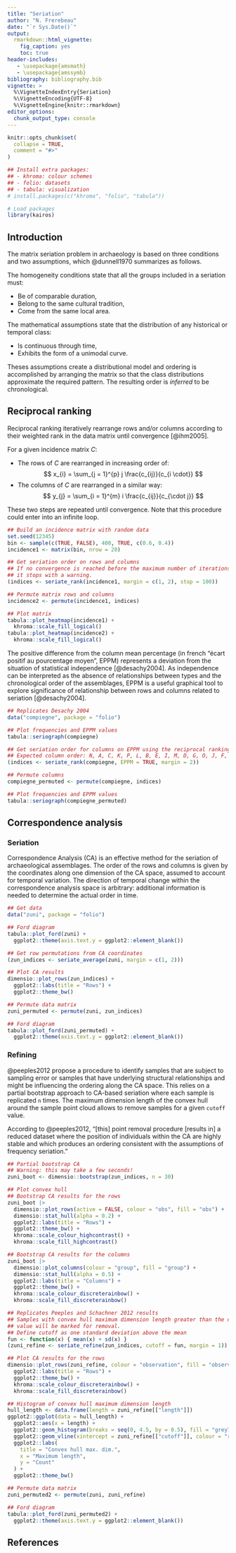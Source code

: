 ```yaml
---
title: "Seriation"
author: "N. Frerebeau"
date: "`r Sys.Date()`"
output:
  rmarkdown::html_vignette:
    fig_caption: yes
    toc: true
header-includes:
   - \usepackage{amsmath}
   - \usepackage{amssymb}
bibliography: bibliography.bib
vignette: >
  %\VignetteIndexEntry{Seriation}
  %\VignetteEncoding{UTF-8}
  %\VignetteEngine{knitr::rmarkdown}
editor_options: 
  chunk_output_type: console
---
```


```r
knitr::opts_chunk$set(
  collapse = TRUE,
  comment = "#>"
)
```

```r
## Install extra packages:
## - khroma: colour schemes
## - folio: datasets
## - tabula: visualization
# install.packages(c("khroma", "folio", "tabula"))

# Load packages
library(kairos)
```

## Introduction

The matrix seriation problem in archaeology is based on three conditions and two assumptions, which @dunnell1970 summarizes as follows.

The homogeneity conditions state that all the groups included in a seriation must:

* Be of comparable duration,
* Belong to the same cultural tradition,
* Come from the same local area.

The mathematical assumptions state that the distribution of any historical or temporal class:

* Is continuous through time,
* Exhibits the form of a unimodal curve.

Theses assumptions create a distributional model and ordering is accomplished by arranging the matrix so that the class distributions approximate the required pattern. The resulting order is *inferred* to be chronological.

## Reciprocal ranking

Reciprocal ranking iteratively rearrange rows and/or columns according to their weighted rank in the data matrix until convergence [@ihm2005].

For a given incidence matrix $C$:

* The rows of $C$ are rearranged in increasing order of: $$ x_{i} = \sum_{j = 1}^{p} j \frac{c_{ij}}{c_{i \cdot}} $$
* The columns of $C$ are rearranged in a similar way: $$ y_{j} = \sum_{i = 1}^{m} i \frac{c_{ij}}{c_{\cdot j}} $$

These two steps are repeated until convergence.
Note that this procedure could enter into an infinite loop.

```r
## Build an incidence matrix with random data
set.seed(12345)
bin <- sample(c(TRUE, FALSE), 400, TRUE, c(0.6, 0.4))
incidence1 <- matrix(bin, nrow = 20)

## Get seriation order on rows and columns
## If no convergence is reached before the maximum number of iterations (100), 
## it stops with a warning.
(indices <- seriate_rank(incidence1, margin = c(1, 2), stop = 100))

## Permute matrix rows and columns
incidence2 <- permute(incidence1, indices)

## Plot matrix
tabula::plot_heatmap(incidence1) +
  khroma::scale_fill_logical()
tabula::plot_heatmap(incidence2) +
  khroma::scale_fill_logical()
```

The positive difference from the column mean percentage (in french "écart positif au pourcentage moyen", EPPM) represents a deviation from the situation of statistical independence [@desachy2004]. As independence can be interpreted as the absence of relationships between types and the chronological order of the assemblages, EPPM is a useful graphical tool to explore significance of relationship between rows and columns related to seriation [@desachy2004].

```r
## Replicates Desachy 2004
data("compiegne", package = "folio")

## Plot frequencies and EPPM values
tabula::seriograph(compiegne)

## Get seriation order for columns on EPPM using the reciprocal ranking method
## Expected column order: N, A, C, K, P, L, B, E, I, M, D, G, O, J, F, H
(indices <- seriate_rank(compiegne, EPPM = TRUE, margin = 2))

## Permute columns
compiegne_permuted <- permute(compiegne, indices)

## Plot frequencies and EPPM values
tabula::seriograph(compiegne_permuted)
```

## Correspondence analysis
### Seriation

Correspondence Analysis (CA) is an effective method for the seriation of archaeological assemblages. The order of the rows and columns is given by the coordinates along one dimension of the CA space, assumed to account for temporal variation. The direction of temporal change within the correspondence analysis space is arbitrary: additional information is needed to determine the actual order in time.

```r
## Get data
data("zuni", package = "folio")

## Ford diagram
tabula::plot_ford(zuni) +
  ggplot2::theme(axis.text.y = ggplot2::element_blank())
```

```r
## Get row permutations from CA coordinates
(zun_indices <- seriate_average(zuni, margin = c(1, 2)))

## Plot CA results
dimensio::plot_rows(zun_indices) +
  ggplot2::labs(title = "Rows") +
  ggplot2::theme_bw()
```

```r
## Permute data matrix
zuni_permuted <- permute(zuni, zun_indices)

## Ford diagram
tabula::plot_ford(zuni_permuted) +
  ggplot2::theme(axis.text.y = ggplot2::element_blank())
```

### Refining

@peeples2012 propose a procedure to identify samples that are subject to sampling error or samples that have underlying structural relationships and might be influencing the ordering along the CA space. This relies on a partial bootstrap approach to CA-based seriation where each sample is replicated `n` times. The maximum dimension length of the convex hull around the sample point cloud allows to remove samples for a given `cutoff` value.

According to @peeples2012, "[this] point removal procedure [results in] a reduced dataset where the position of individuals within the CA are highly stable and which produces an ordering consistent with the assumptions of frequency seriation."

```r
## Partial bootstrap CA
## Warning: this may take a few seconds!
zuni_boot <- dimensio::bootstrap(zun_indices, n = 30)

## Plot convex hull
## Bootstrap CA results for the rows
zuni_boot |> 
  dimensio::plot_rows(active = FALSE, colour = "obs", fill = "obs") +
  dimensio::stat_hull(alpha = 0.2) +
  ggplot2::labs(title = "Rows") +
  ggplot2::theme_bw() +
  khroma::scale_colour_highcontrast() +
  khroma::scale_fill_highcontrast()

## Bootstrap CA results for the columns
zuni_boot |> 
  dimensio::plot_columns(colour = "group", fill = "group") +
  dimensio::stat_hull(alpha = 0.5) +
  ggplot2::labs(title = "Columns") +
  ggplot2::theme_bw() +
  khroma::scale_colour_discreterainbow() +
  khroma::scale_fill_discreterainbow()
```

```r
## Replicates Peeples and Schachner 2012 results
## Samples with convex hull maximum dimension length greater than the cutoff
## value will be marked for removal.
## Define cutoff as one standard deviation above the mean
fun <- function(x) { mean(x) + sd(x) }
(zuni_refine <- seriate_refine(zun_indices, cutoff = fun, margin = 1))

## Plot CA results for the rows
dimensio::plot_rows(zuni_refine, colour = "observation", fill = "observation") +
  ggplot2::labs(title = "Rows") +
  ggplot2::theme_bw() +
  khroma::scale_colour_discreterainbow() +
  khroma::scale_fill_discreterainbow()
```

```r
## Histogram of convex hull maximum dimension length
hull_length <- data.frame(length = zuni_refine[["length"]])
ggplot2::ggplot(data = hull_length) +
  ggplot2::aes(x = length) +
  ggplot2::geom_histogram(breaks = seq(0, 4.5, by = 0.5), fill = "grey70") +
  ggplot2::geom_vline(xintercept = zuni_refine[["cutoff"]], colour = "red") +
  ggplot2::labs(
    title = "Convex hull max. dim.", 
    x = "Maximum length", 
    y = "Count"
  ) + 
  ggplot2::theme_bw()
```

```r
## Permute data matrix
zuni_permuted2 <- permute(zuni, zuni_refine)

## Ford diagram
tabula::plot_ford(zuni_permuted2) +
  ggplot2::theme(axis.text.y = ggplot2::element_blank())
```

## References
